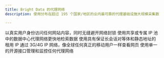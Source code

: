 ```yaml
---
title: Bright Data 的代理网络
description: 使用分布在超过 195 个国家/地区的业内最可靠的代理基础设施大规模采集数据

---
```

<Card>
<CardGroup>
<Card title="固定" href="/proxy-networks/residential/introduction" icon="house">
以真实用户身份访问任何网站内容，同时无缝避开网络封锁
</Card>
<Card title="数据中心" href="/proxy-networks/data-center/introduction" icon="server">
使用共享或专属 IP 池中的数据中心代理网络更快地检索数据
</Card>
<Card title="ISP" href="/proxy-networks/isp/introduction" icon="wifi">
使用具有保证长会话对等体和静态地址的租用 IP
</Card>
<Card title="移动" href="/proxy-networks/mobile/introduction" icon="mobile">
通过 3G/4G IP 网络，像全球任何真正的移动用户一样查看网页
</Card>
</CardGroup>
<Card title="代理管理器" href="/proxy-networks/proxy-manager/introduction" icon="circle-nodes">
使用单一的开源接口管理和监控任何代理网络
</Card>
</Card>